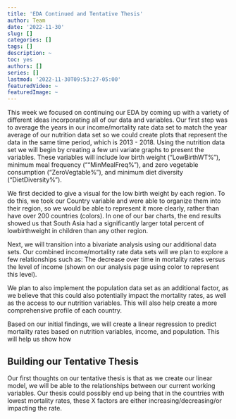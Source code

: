 ```yaml
---
title: 'EDA Continued and Tentative Thesis' 
author: Team
date: '2022-11-30'
slug: []
categories: []
tags: []
description: ~
toc: yes
authors: []
series: []
lastmod: '2022-11-30T09:53:27-05:00'
featuredVideo: ~
featuredImage: ~
---
```


This week we focused on continuing our EDA by coming up with a variety of different ideas incorporating all of our data and variables. 
Our first step was to average the years in our income/mortality rate data set to match the year average of our nutrition data set so we could create plots that represent the data in the same time period, which is 2013 - 2018. Using the nutrition data set we will begin by creating a few uni variate graphs to present the variables. These variables will include low birth weight ("LowBirthWT%"), minimum meal frequency (""MinMealFreq%"), and zero vegetable consumption ("ZeroVegtable%"), and minimum diet diversity ("DietDiversity%"). 

We first decided to give a visual for the low birth weight by each region. To do this, we took our Country variable and were able to organize them into their region, so we would be able to represent it more clearly, rather than have over 200 countries (colors). In one of our bar charts, the end results showed us that  South Asia had a significantly larger total percent of lowbirthweight in children than any other region. 


Next, we will transition into a bivariate analysis using our additional data sets. 
Our combined income/mortality rate data sets will we plan to explore a few relationships such as: 
The decrease over time in mortality rates versus the level of income (shown on our analysis page using color to represent this level). 


We plan to also implement the population data set as an additional factor, as we believe that this could also potentially impact the mortality rates, as well as the access to our nutrition variables. This will also help create a more comprehensive profile of each country.  

Based on our initial findings, we will create a linear regression to predict mortality rates based on nutrition variables, income, and population. This will help us show how 



## Building our Tentative Thesis

Our first thoughts on our tentative thesis is that as we create our linear model, we will be able to the relationships between our current working variables. Our thesis could possibly end up being that in the countries with lowest mortality rates, these X factors are either increasing/decreasing/or impacting the rate. 





